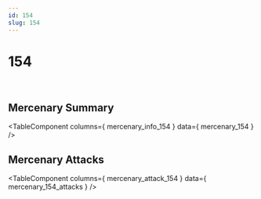 ```yaml
---
id: 154
slug: 154
---
```



# 154

<div style = {{ display: "flex" }}>
    <Image img={require('@site/static/img/mercenaries/illust/thum_char_view_n_154.jpg')}/>
    <Image img={require('@site/static/img/mercenaries/illust/thum_char_view_o_154.jpg')}/>
</div>

## Mercenary Summary

<TableComponent
  columns={ mercenary_info_154 }
  data={ mercenary_154 }
/>

## Mercenary Attacks

<TableComponent
  columns={ mercenary_attack_154 }
  data={ mercenary_154_attacks }
/>